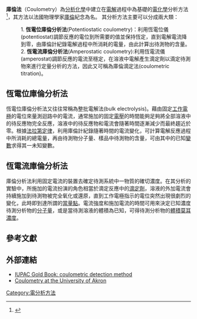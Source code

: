 '''庫倫法'''（Coulometry）為[[分析化學|分析化學]]中建立在[[電解|電解]]過程中為基礎的[[電化學|電化學]]分析方法<ref>{{cite journal|title=Electroanalysis and Coulometric Analysis|journal=Analytical Chemistry|year=1960|first=Donald D.|last=DeFord|coauthors=|volume=32|issue=5|pages=31–37|id=|doi=10.1021/ac60161a604}}</ref>，其方法以法國物理學家[[庫倫|庫倫]]紀念為名。
其分析方法主要可以分成兩大類：
:1. '''恆電位庫倫分析法'''(Potentiostatic coulometry)：利用恆電位儀(potentiostat)調節反應的電位到所需要的值並保持恆定，直到電解電流降到零，由庫倫計紀錄電解過程中所消耗的電量，由此計算出待測物的含量。
:2. '''恆電流庫倫分析法'''(Amperostatic coulometry):利用恆電流儀(amperostat)調節反應的電流至穩定，在溶液中電解產生滴定劑以滴定待測物來進行定量分析的方法，因此又可稱為庫倫滴定法(coulometric titration)。

==恆電位庫倫分析法==
恆電位庫倫分析法又往往常稱為整批電解法(bulk electrolysis)。藉由固定[[工作電極|工作電極]]的電位來量測迴路中的電流，通常施加的固定[[電壓|電壓]]的時間能夠足夠將全部溶液中的待反應物完全反應，溶液中的待反應物和電流會隨著時間逐漸減少而最終趨近於零。根據[[法拉第定律|法拉第定律]]，利用庫倫計紀錄隨著時間的電流變化，可計算電解反應過程中所消耗的總電量，再由待測物分子量、樣品中待測物的含量，可由其中的已知[[變數|變數]]求得其一未知變數。

==恆電流庫倫分析法==
庫倫分析法利用固定電流的裝置去確定待測系統中一物質的確切濃度。在其分析的實驗中，所施加的電流扮演的角色相當於滴定反應中的[[滴定劑|滴定劑]]，溶液的外加電流會持續施加到待測物被完全氧化或還原，直到工作電極指示的電位突然出現很劇烈的變化，此時即到達所謂的[[當量點|當量點]]。電流強度和施加電流的時間可用來決定已知濃度待測分析物的[[分子量|分子量]]，或是當待測溶液的體積為已知，可得待測分析物的[[體積莫耳濃度|體積莫耳濃度]]。

==參考文獻==
{{Reflist}}

==外部連結==
*[http://goldbook.iupac.org/C01367.html IUPAC Gold Book:  coulometric detection method] {{Wayback|url=http://goldbook.iupac.org/C01367.html |date=20110519180426 }}
*[https://web.archive.org/web/20080922194140/http://ull.chemistry.uakron.edu/analytical/Coulometry/ Coulometry at the University of Akron]

{{Electroanalytical}}

[[Category:電分析方法|Category:電分析方法]]